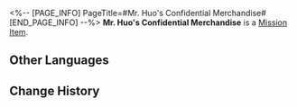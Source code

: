 <%-- [PAGE_INFO]
PageTitle=#Mr. Huo's Confidential Merchandise#
[END_PAGE_INFO] --%>
{{Item Infobox
|id          = 140316
|image       = Item Mr. Huo's Confidential Merchandise.png
|type        = Mission Item
|invCategory = Missions
|rarity      = 3
|effect      = 
|description = The "goods" that Mr. Huo entrusted you to transport, the box is tightly wrapped, and you can't see what's inside.
}}
{{Description|''"Top secret! Looking's for free, but don't touch!"''}}
'''Mr. Huo's Confidential Merchandise''' is a [[Mission Item]].

==Other Languages==
{{Other Languages
|en   = Mr. Huo's Confidential Merchandise
|zhs  = 霍三哥的绝密货物
|zht  = 霍三哥的絕密貨物
|ja   = 霍三兄の極秘貨物
|ko   = 곽세찌의 비밀 화물
|es   = Paquete ultrasecreto del Sr. Huo
|fr   = Marchandise confidentielle de monsieur Huo
|ru   = Совершенно секретный товар господина Хо
|th   = สินค้าลับของคุณ Huo
|vi   = Hàng Tuyệt Mật Của Anh Huo
|de   = Herr Huos streng geheime Waren
|id   = Barang Rahasia Tuan Huo
|pt   = Mercadoria Confidencial do Sr. Huo
}}

==Change History==
{{Change History|1.3}}
